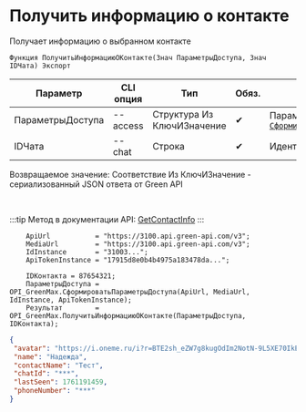 ﻿---
sidebar_position: 13
description: Получить информацию о контакте и другие функции для работы с Green Max в Открытом пакете интеграций - бесплатной open-source библиотеке интеграций для 1С:Предприятие 8, OneScript и CLI
keywords: [1C, 1С, 1С:Предприятие, 1С:Предприятие 8.3, API, Интеграция, Сервисы, Обмен, OneScript, CLI, Green Max]
---


# Получить информацию о контакте
 Получает информацию о выбранном контакте



`Функция ПолучитьИнформациюОКонтакте(Знач ПараметрыДоступа, Знач IDЧата) Экспорт`

  | Параметр | CLI опция | Тип | Обяз. | Назначение |
  |-|-|-|-|-|
  | ПараметрыДоступа | --access | Структура Из КлючИЗначение | &#x2714; | Параметры доступа. См. [`СформироватьПараметрыДоступа`](/docs/GreenMax/Account/Form-access-parameters) |
  | IDЧата | --chat | Строка | &#x2714; | Идентификатор чата |

  
  Возвращаемое значение:   Соответствие Из КлючИЗначение - сериализованный JSON ответа от Green API

<br/>

:::tip
Метод в документации API: [GetContactInfo](https://green-api.com/v3/docs/api/service/GetContactInfo/)
:::
<br/>


```bsl title="Пример использования для 1С:Предприятие/OneScript"
    ApiUrl           = "https://3100.api.green-api.com/v3";
    MediaUrl         = "https://3100.api.green-api.com/v3";
    IdInstance       = "31003...";
    ApiTokenInstance = "17915d8e0b4b4975a183478da...";

    IDКонтакта = 87654321;
    ПараметрыДоступа = OPI_GreenMax.СформироватьПараметрыДоступа(ApiUrl, MediaUrl, IdInstance, ApiTokenInstance);
    Результат        = OPI_GreenMax.ПолучитьИнформациюОКонтакте(ПараметрыДоступа, IDКонтакта);
```
    



```json title="Результат"
{
 "avatar": "https://i.oneme.ru/i?r=BTE2sh_eZW7g8kugOdIm2NotN-9L5XE70IkEJTdjoKLx3uwrhvlDEOW1iIJhtqeQnyQ",
 "name": "Надежда",
 "contactName": "Тест",
 "chatId": "***",
 "lastSeen": 1761191459,
 "phoneNumber": "***"
}
```
